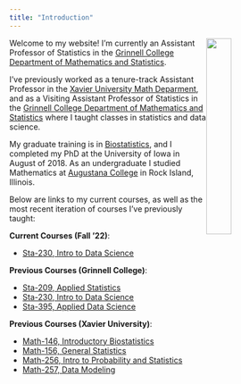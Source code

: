 ```yaml
---
title: "Introduction"
---
```


<img style="float: right; width:30%; height:30%;" src="pphoto.jpg"> Welcome to my website! I'm currently an Assistant Professor of Statistics in the [Grinnell College Department of Mathematics and Statistics](http://www.grinnell.edu/academics/areas/math-stats).

I've previously worked as a tenure-track Assistant Professor in the [Xavier University Math Deparment](https://www.xavier.edu/mathematics-department/index), and as a Visiting Assistant Professor of Statistics in the [Grinnell College Department of Mathematics and Statistics](http://www.grinnell.edu/academics/areas/math-stats) where I taught classes in statistics and data science.

My graduate training is in [Biostatistics](https://www.public-health.uiowa.edu/biostat/), and I completed my PhD at the University of Iowa in August of 2018. As an undergraduate I studied Mathematics at [Augustana College](https://www.augustana.edu/) in Rock Island, Illinois.

Below are links to my current courses, as well as the most recent iteration of courses I've previously taught:

**Current Courses (Fall '22)**:

- [Sta-230, Intro to Data Science](sta230f22.html)
    
**Previous Courses (Grinnell College)**:

- [Sta-209, Applied Statistics](sta209s20.html)
- [Sta-230, Intro to Data Science](sta230f19.html)
- [Sta-395, Applied Data Science](sta395s20.html)
    
**Previous Courses (Xavier University)**:

- [Math-146, Introductory Biostatistics](m146s22.html)
- [Math-156, General Statistics](m156s22.html)
- [Math-256, Intro to Probability and Statistics](m256f21.html)
- [Math-257, Data Modeling](m257s21.html)
    